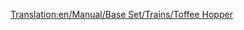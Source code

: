 [[Translation:en/Manual/Base Set/Trains/Toffee Hopper]]
{{it/Manual/Base Set/Trains/Vagoni|Picture=[[File:en/Manual/Base Set/Trains/Toffeehopper.png]]
|Name=Carro tramoggia per toffee
|NormalCost=€ 2.250
|NormalWeight=20 / 50 t
|NormalCapacity=30 tonnellate di toffee
|MonoCost="
|MonoWeight=20 / 55 t
|MonoCapacity=35 tonnellate di toffee
|MagCost="
|MagWeight=20 / 57 t
|MagCapacity=37 tonnellate di toffee
|Description=Carro per il trasporto della produzione delle cave di toffee alle fabbriche di caramelle, solo per il Toyland.
}}
